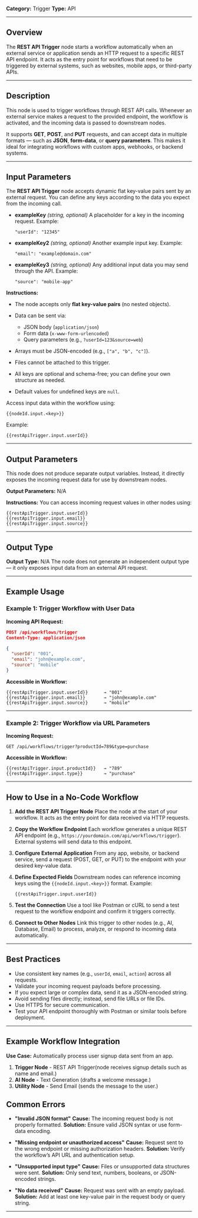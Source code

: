 **Category:** Trigger
**Type:** API

---

## Overview

The **REST API Trigger** node starts a workflow automatically when an external service or application sends an HTTP request to a specific REST API endpoint.
It acts as the entry point for workflows that need to be triggered by external systems, such as websites, mobile apps, or third-party APIs.

---

## Description

This node is used to trigger workflows through REST API calls.
Whenever an external service makes a request to the provided endpoint, the workflow is activated, and the incoming data is passed to downstream nodes.

It supports **GET**, **POST**, and **PUT** requests, and can accept data in multiple formats — such as **JSON**, **form-data**, or **query parameters**.
This makes it ideal for integrating workflows with custom apps, webhooks, or backend systems.

---

## Input Parameters

The **REST API Trigger** node accepts dynamic flat key-value pairs sent by an external request.
You can define any keys according to the data you expect from the incoming call.

* **exampleKey** *(string, optional)*
  A placeholder for a key in the incoming request.
  Example:

  ```
  "userId": "12345"
  ```

* **exampleKey2** *(string, optional)*
  Another example input key.
  Example:

  ```
  "email": "example@domain.com"
  ```

* **exampleKey3** *(string, optional)*
  Any additional input data you may send through the API.
  Example:

  ```
  "source": "mobile-app"
  ```

**Instructions:**

* The node accepts only **flat key-value pairs** (no nested objects).
* Data can be sent via:

  * JSON body (`application/json`)
  * Form data (`x-www-form-urlencoded`)
  * Query parameters (e.g., `?userId=123&source=web`)
* Arrays must be JSON-encoded (e.g., `["a", "b", "c"]`).
* Files cannot be attached to this trigger.
* All keys are optional and schema-free; you can define your own structure as needed.
* Default values for undefined keys are `null`.

Access input data within the workflow using:

```
{{nodeId.input.<key>}}
```

Example:

```
{{restApiTrigger.input.userId}}
```

---

## Output Parameters

This node does not produce separate output variables.
Instead, it directly exposes the incoming request data for use by downstream nodes.

**Output Parameters:**
N/A

**Instructions:**
You can access incoming request values in other nodes using:

```
{{restApiTrigger.input.userId}}
{{restApiTrigger.input.email}}
{{restApiTrigger.input.source}}
```

---

## Output Type

**Output Type:** N/A
The node does not generate an independent output type — it only exposes input data from an external API request.

---

## Example Usage

### Example 1: Trigger Workflow with User Data

**Incoming API Request:**

```json
POST /api/workflows/trigger
Content-Type: application/json

{
  "userId": "001",
  "email": "john@example.com",
  "source": "mobile"
}
```

**Accessible in Workflow:**

```
{{restApiTrigger.input.userId}}      → "001"
{{restApiTrigger.input.email}}       → "john@example.com"
{{restApiTrigger.input.source}}      → "mobile"
```

---

### Example 2: Trigger Workflow via URL Parameters

**Incoming Request:**

```
GET /api/workflows/trigger?productId=789&type=purchase
```

**Accessible in Workflow:**

```
{{restApiTrigger.input.productId}}   → "789"
{{restApiTrigger.input.type}}        → "purchase"
```

---

## How to Use in a No-Code Workflow

1. **Add the REST API Trigger Node**
   Place the node at the start of your workflow. It acts as the entry point for data received via HTTP requests.

2. **Copy the Workflow Endpoint**
   Each workflow generates a unique REST API endpoint (e.g., `https://yourdomain.com/api/workflows/trigger`).
   External systems will send data to this endpoint.

3. **Configure External Application**
   From any app, website, or backend service, send a request (POST, GET, or PUT) to the endpoint with your desired key-value data.

4. **Define Expected Fields**
   Downstream nodes can reference incoming keys using the `{{nodeId.input.<key>}}` format.
   Example:

   ```
   {{restApiTrigger.input.userId}}
   ```

5. **Test the Connection**
   Use a tool like Postman or cURL to send a test request to the workflow endpoint and confirm it triggers correctly.

6. **Connect to Other Nodes**
   Link this trigger to other nodes (e.g., AI, Database, Email) to process, analyze, or respond to incoming data automatically.

---

## Best Practices

* Use consistent key names (e.g., `userId`, `email`, `action`) across all requests.
* Validate your incoming request payloads before processing.
* If you expect large or complex data, send it as a JSON-encoded string.
* Avoid sending files directly; instead, send file URLs or file IDs.
* Use HTTPS for secure communication.
* Test your API endpoint thoroughly with Postman or similar tools before deployment.

---

## Example Workflow Integration

**Use Case:** Automatically process user signup data sent from an app.

1. **Trigger Node** - REST API Trigger(node receives signup details such as name and email.)
2. **AI Node** - Text Generation (drafts a welcome message.)
3. **Utility Node** - Send Email (sends the message to the user.)


## Common Errors

* **"Invalid JSON format"**
  **Cause:** The incoming request body is not properly formatted.
  **Solution:** Ensure valid JSON syntax or use form-data encoding.

* **"Missing endpoint or unauthorized access"**
  **Cause:** Request sent to the wrong endpoint or missing authorization headers.
  **Solution:** Verify the workflow’s API URL and authentication setup.

* **"Unsupported input type"**
  **Cause:** Files or unsupported data structures were sent.
  **Solution:** Only send text, numbers, booleans, or JSON-encoded strings.

* **"No data received"**
  **Cause:** Request was sent with an empty payload.
  **Solution:** Add at least one key-value pair in the request body or query string.

---

